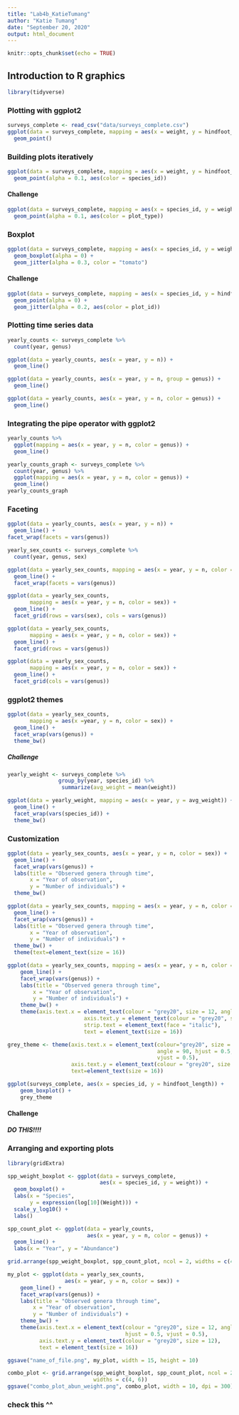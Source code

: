 ```yaml
---
title: "Lab4b_KatieTumang"
author: "Katie Tumang"
date: "September 20, 2020"
output: html_document
---
```


```r
knitr::opts_chunk$set(echo = TRUE)
```

## Introduction to R graphics

```r
library(tidyverse)
```

### Plotting with ggplot2
```r
surveys_complete <- read_csv("data/surveys_complete.csv")
ggplot(data = surveys_complete, mapping = aes(x = weight, y = hindfoot_length)) +
  geom_point()
```

### Building plots iteratively

```r
ggplot(data = surveys_complete, mapping = aes(x = weight, y = hindfoot_length)) + 
  geom_point(alpha = 0.1, aes(color = species_id))
```

#### Challenge

```r
ggplot(data = surveys_complete, mapping = aes(x = species_id, y = weight)) + 
  geom_point(alpha = 0.1, aes(color = plot_type))
```

### Boxplot
```r
ggplot(data = surveys_complete, mapping = aes(x = species_id, y = weight)) +
  geom_boxplot(alpha = 0) +
  geom_jitter(alpha = 0.3, color = "tomato")
```

#### Challenge
```r
ggplot(data = surveys_complete, mapping = aes(x = species_id, y = hindfoot_length)) +
  geom_point(alpha = 0) +
  geom_jitter(alpha = 0.2, aes(color = plot_id))
```

### Plotting time series data

```r
yearly_counts <- surveys_complete %>% 
  count(year, genus)

```

```r
ggplot(data = yearly_counts, aes(x = year, y = n)) +
  geom_line()
```

```r
ggplot(data = yearly_counts, aes(x = year, y = n, group = genus)) +
  geom_line()
```

```r
ggplot(data = yearly_counts, aes(x = year, y = n, color = genus)) +
  geom_line()
```

### Integrating the pipe operator with ggplot2

```r
yearly_counts %>% 
  ggplot(mapping = aes(x = year, y = n, color = genus)) +
  geom_line()
```

```r
yearly_counts_graph <- surveys_complete %>% 
  count(year, genus) %>% 
  ggplot(mapping = aes(x = year, y = n, color = genus)) +
  geom_line()
yearly_counts_graph
```

### Faceting

```r
ggplot(data = yearly_counts, aes(x = year, y = n)) +
  geom_line() +
facet_wrap(facets = vars(genus))
```

```r
yearly_sex_counts <- surveys_complete %>% 
  count(year, genus, sex)
```

```r
ggplot(data = yearly_sex_counts, mapping = aes(x = year, y = n, color = sex)) +
  geom_line() +
  facet_wrap(facets = vars(genus))
```

```r
ggplot(data = yearly_sex_counts,
       mapping = aes(x = year, y = n, color = sex)) +
  geom_line() +
  facet_grid(rows = vars(sex), cols = vars(genus))
```

```r
ggplot(data = yearly_sex_counts,
       mapping = aes(x = year, y = n, color = sex)) +
  geom_line() +
  facet_grid(rows = vars(genus))
```

```r
ggplot(data = yearly_sex_counts,
       mapping = aes(x = year, y = n, color = sex)) +
  geom_line() +
  facet_grid(cols = vars(genus))
```

### ggplot2 themes

```r
ggplot(data = yearly_sex_counts,
       mapping = aes(x =year, y = n, color = sex)) +
  geom_line() +
  facet_wrap(vars(genus)) +
  theme_bw()
```

##### Challenge

```r
yearly_weight <- surveys_complete %>%
                group_by(year, species_id) %>%
                 summarize(avg_weight = mean(weight))
```

```r
ggplot(data = yearly_weight, mapping = aes(x = year, y = avg_weight)) +
  geom_line() +
  facet_wrap(vars(species_id)) +
  theme_bw()
```

### Customization

```r
ggplot(data = yearly_sex_counts, aes(x = year, y = n, color = sex)) +
  geom_line() +
  facet_wrap(vars(genus)) +
  labs(title = "Observed genera through time",
       x = "Year of observation",
       y = "Number of individuals") +
  theme_bw()
```

```r
ggplot(data = yearly_sex_counts, mapping = aes(x = year, y = n, color = sex)) +
  geom_line() +
  facet_wrap(vars(genus)) +
  labs(title = "Observed genera through time",
       x = "Year of observation",
       y = "Number of individuals") +
  theme_bw() +
  theme(text=element_text(size = 16))
```

```r
ggplot(data = yearly_sex_counts, mapping = aes(x = year, y = n, color = sex)) +
    geom_line() +
    facet_wrap(vars(genus)) +
    labs(title = "Observed genera through time",
        x = "Year of observation",
        y = "Number of individuals") +
    theme_bw() +
    theme(axis.text.x = element_text(colour = "grey20", size = 12, angle = 90, hjust = 0.5, vjust = 0.5),
                        axis.text.y = element_text(colour = "grey20", size = 12),
                        strip.text = element_text(face = "italic"),
                        text = element_text(size = 16))
```


```r
grey_theme <- theme(axis.text.x = element_text(colour="grey20", size = 12, 
                                               angle = 90, hjust = 0.5, 
                                               vjust = 0.5),
                    axis.text.y = element_text(colour = "grey20", size = 12),
                    text=element_text(size = 16))

ggplot(surveys_complete, aes(x = species_id, y = hindfoot_length)) +
    geom_boxplot() +
    grey_theme
```

#### Challenge
##### DO THIS!!!!

### Arranging and exporting plots

```r
library(gridExtra)
```

```r
spp_weight_boxplot <- ggplot(data = surveys_complete, 
                             aes(x = species_id, y = weight)) +
  geom_boxplot() +
  labs(x = "Species", 
       y = expression(log[10](Weight))) +
  scale_y_log10() + 
  labs()

spp_count_plot <- ggplot(data = yearly_counts, 
                         aes(x = year, y = n, color = genus)) +
  geom_line() + 
  labs(x = "Year", y = "Abundance")

grid.arrange(spp_weight_boxplot, spp_count_plot, ncol = 2, widths = c(4, 6))
```

```r
my_plot <- ggplot(data = yearly_sex_counts, 
                  aes(x = year, y = n, color = sex)) +
    geom_line() +
    facet_wrap(vars(genus)) +
    labs(title = "Observed genera through time",
        x = "Year of observation",
        y = "Number of individuals") +
    theme_bw() +
    theme(axis.text.x = element_text(colour = "grey20", size = 12, angle = 90,
                                     hjust = 0.5, vjust = 0.5),
          axis.text.y = element_text(colour = "grey20", size = 12),
          text = element_text(size = 16))

ggsave("name_of_file.png", my_plot, width = 15, height = 10)

combo_plot <- grid.arrange(spp_weight_boxplot, spp_count_plot, ncol = 2, 
                           widths = c(4, 6))
ggsave("combo_plot_abun_weight.png", combo_plot, width = 10, dpi = 300)
```

### check this ^^
